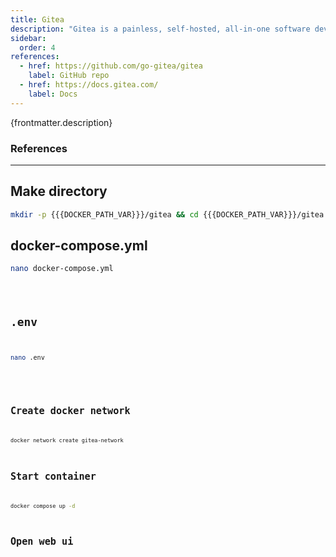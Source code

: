 ```yaml
---
title: Gitea
description: "Gitea is a painless, self-hosted, all-in-one software development service. It includes Git hosting, code review, team collaboration, package registry and CI/CD. It is similar to GitHub, Bitbucket and GitLab."
sidebar:
  order: 4
references:
  - href: https://github.com/go-gitea/gitea
    label: GitHub repo
  - href: https://docs.gitea.com/
    label: Docs
---
```



<p>{frontmatter.description}</p>

### References

<ReferenceLinks references={frontmatter.references} />

---

## Make directory

```sh
mkdir -p {{{DOCKER_PATH_VAR}}}/gitea && cd {{{DOCKER_PATH_VAR}}}/gitea
```

## docker-compose.yml

```sh
nano docker-compose.yml
```

<Code lang="yml" title="docker-compose.yml" code={yaml} />

## .env

```sh
nano .env
```

<Code lang="dotenv" title=".env" code={env} />

## Create docker network

```sh
docker network create gitea-network
```

## Start container

```sh
docker compose up -d
```

## Open web ui

<OpenWebUI port="3004" />
